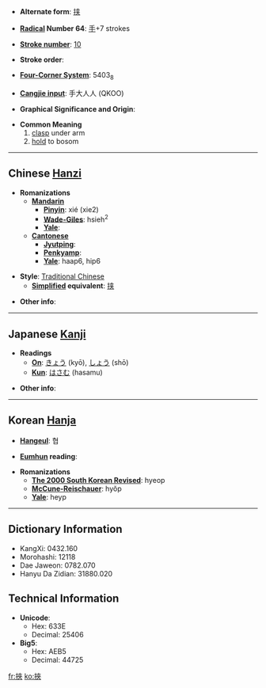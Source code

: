 * '''Alternate form''': [[挟]]

* '''[[Wiktionary:Chinese radical index| Radical]] Number 64''': [[Wiktionary:Chinese radical index 手|手]]+7 strokes

* '''[[Wiktionary:Chinese total strokes index|Stroke number]]''': [[Wiktionary:Chinese total strokes index 10|10]]

* '''Stroke order''': 

* '''[[Wiktionary:Chinese four corner index|Four-Corner System]]''': 5403<sub>8</sub>

* '''[[Wiktionary:Chinese Cangjie index|Cangjie input]]''': 手大人人 (QKOO)

* '''Graphical Significance and Origin''': 

* '''Common Meaning'''
*#[[clasp]] under arm
*# [[hold]] to bosom

----

== Chinese [[Hanzi]] ==

* '''Romanizations'''
** '''[[Mandarin]]'''
*** '''[[Pinyin]]''': xié (xie2)
*** '''[[Wade-Giles]]''': hsieh<sup>2</sup>
*** '''[[Yale]]''': 
** '''[[Cantonese]]'''
*** '''[[Jyutping]]''':
*** '''[[Penkyamp]]''': 
*** '''[[Yale]]''': haap6, hip6

* '''Style''': [[Traditional Chinese]] 
** '''[[Simplified Chinese|Simplified]] equivalent''': [[挟]]

* '''Other info''': 

----

== Japanese [[Kanji]] ==

* '''Readings'''
** '''[[On]]''': [[きょう]] (kyō), [[しょう]] (shō)
** '''[[Kun]]''': [[はさむ]] (hasamu)

* '''Other info''':  

----

== Korean [[Hanja]] ==

* '''[[Hangeul]]''': 협

* '''[[Eumhun]] reading''': 

* '''Romanizations'''
** '''[[The 2000 South Korean Revised Romanization|The 2000 South Korean Revised]]''': hyeop
** '''[[McCune-Reischauer]]''': hyŏp
** '''[[Yale]]''': heyp

----

== Dictionary Information ==

* KangXi: 0432.160
* Morohashi: 12118
* Dae Jaweon: 0782.070
* Hanyu Da Zidian: 31880.020

== Technical Information ==

* '''Unicode''':
** Hex: 633E
** Decimal: 25406
* '''Big5''':
** Hex: AEB5
** Decimal: 44725

[[fr:挾]]
[[ko:挾]]